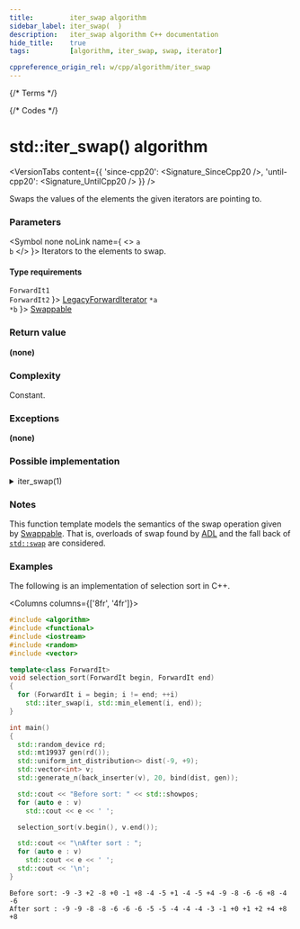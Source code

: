 ```yaml
---
title:         iter_swap algorithm
sidebar_label: iter_swap(  )
description:   iter_swap algorithm C++ documentation
hide_title:    true
tags:          [algorithm, iter_swap, swap, iterator]

cppreference_origin_rel: w/cpp/algorithm/iter_swap
---
```



{/* Terms */}


{/* Codes */}


# std::iter_swap() algorithm

<VersionTabs content={{
  'since-cpp20': <Signature_SinceCpp20 />,
  'until-cpp20': <Signature_UntilCpp20 />
}} />

Swaps the values of the elements the given iterators are pointing to.

### Parameters

<SymbolTable>

  <Symbol none noLink name={ <> <code>a</code> <br/> <code>b</code> </> }>
    Iterators to the elements to swap.
  </Symbol>

</SymbolTable>

#### Type requirements

<SymbolTable>
  <Symbol none noLink name={ <> <code>ForwardIt1</code> <br/> <code>ForwardIt2</code> </> }>
    <a href="/docs/named_req/LegacyForwardIterator">LegacyForwardIterator</a>
  </Symbol>
  <Symbol none noLink name={ <> <code>*a</code> <br/> <code>*b</code> </> }>
    <a href="/docs/named_req/Swappable">Swappable</a>
  </Symbol>
</SymbolTable>

### Return value

**(none)**

### Complexity

Constant.

### Exceptions

**(none)**

### Possible implementation

<details>
<summary>iter_swap(1)</summary>

```cpp
template<class ForwardIt1, class ForwardIt2>
constexpr void iter_swap(ForwardIt1 a, ForwardIt2 b) // constexpr since C++20
{
    using std::swap; // for ADL
    swap(*a, *b);
}
```

</details>

### Notes

This function template models the semantics of the swap operation given by [Swappable](/docs/named_req/Swappable). That is, overloads of swap found by [ADL](#) and the fall back of [`std::swap`](/docs/std/algo/ordinary/swap) are considered.

### Examples

The following is an implementation of selection sort in C++.

<Columns columns={['8fr', '4fr']}>
<div>

```cpp title='Main.cpp' showLineNumbers
#include <algorithm>
#include <functional>
#include <iostream>
#include <random>
#include <vector>

template<class ForwardIt>
void selection_sort(ForwardIt begin, ForwardIt end)
{
  for (ForwardIt i = begin; i != end; ++i)
    std::iter_swap(i, std::min_element(i, end));
}

int main()
{
  std::random_device rd;
  std::mt19937 gen(rd());
  std::uniform_int_distribution<> dist(-9, +9);
  std::vector<int> v;
  std::generate_n(back_inserter(v), 20, bind(dist, gen));

  std::cout << "Before sort: " << std::showpos;
  for (auto e : v)
    std::cout << e << ' ';

  selection_sort(v.begin(), v.end());

  std::cout << "\nAfter sort : ";
  for (auto e : v)
    std::cout << e << ' ';
  std::cout << '\n';
}
```

</div>
<div>

```plaintext title="Output"
Before sort: -9 -3 +2 -8 +0 -1 +8 -4 -5 +1 -4 -5 +4 -9 -8 -6 -6 +8 -4 -6
After sort : -9 -9 -8 -8 -6 -6 -6 -5 -5 -4 -4 -4 -3 -1 +0 +1 +2 +4 +8 +8
```

</div>
</Columns>
